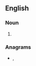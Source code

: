 ==English==

===Noun===
{{head|en|noun plural form}}

# {{plural of|shortboard|lang=en}}

===Anagrams===
* {{l|en|board shorts}}, {{l|en|boardshorts}}